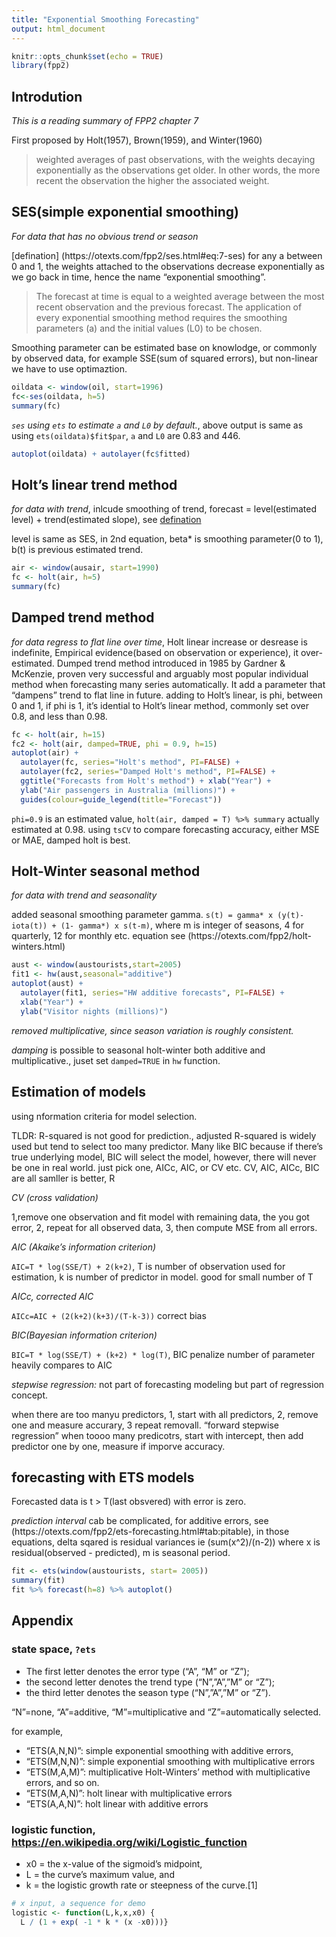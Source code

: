 ```yaml
---
title: "Exponential Smoothing Forecasting"
output: html_document
---
```


```r
knitr::opts_chunk$set(echo = TRUE)
library(fpp2)
```

## Introdution
*This is a reading summary of FPP2 chapter 7*

First proposed by Holt(1957), Brown(1959), and Winter(1960)

> weighted averages of past observations, with the weights decaying exponentially as the observations get older. In other words, the more recent the observation the higher the associated weight. 

## SES(simple exponential smoothing)
*For data that has no obvious trend or season*

[defination] (https://otexts.com/fpp2/ses.html#eq:7-ses) 
for any a between 0 and 1, the weights attached to the observations decrease exponentially as we go back in time, hence the name “exponential smoothing”.

> The forecast at time is equal to a weighted average between the most recent observation and the previous forecast. The application of every exponential smoothing method requires the smoothing parameters (a) and the initial values (L0) to be chosen. 

Smoothing parameter can be estimated base on knowlodge, or commonly by observed data, for example SSE(sum of squared errors), but non-linear we have to use optimaztion.

```r
oildata <- window(oil, start=1996)
fc<-ses(oildata, h=5) 
summary(fc)
```

*`ses` using `ets` to estimate `a` and `L0` by default.*, above output is same as using `ets(oildata)$fit$par`, `a` and `L0` are 0.83 and 446.

```r
autoplot(oildata) + autolayer(fc$fitted)
```

## Holt's linear trend method
*for data with trend*, inlcude smoothing of trend, forecast = level(estimated level) + trend(estimated slope), see [defination](https://otexts.com/fpp2/holt.html)

level is same as SES, in 2nd equation, beta* is smoothing parameter(0 to 1), b(t) is previous estimated trend.
```r
air <- window(ausair, start=1990)
fc <- holt(air, h=5)
summary(fc)
```

## Damped trend method
*for data regress to flat line over time*, Holt linear increase or desrease is indefinite, Empirical evidence(based on observation or experience), it over-estimated. Dumped trend method introduced in 1985 by Gardner & McKenzie, proven very successful and arguably most popular individual method when forecasting many series automatically. It add a parameter that "dampens" trend to flat line in future. adding to Holt's linear, is phi, between 0 and 1, if phi is 1, it's idential to Holt's linear method, commonly set over 0.8, and less than 0.98.

```r
fc <- holt(air, h=15)
fc2 <- holt(air, damped=TRUE, phi = 0.9, h=15)
autoplot(air) +
  autolayer(fc, series="Holt's method", PI=FALSE) +
  autolayer(fc2, series="Damped Holt's method", PI=FALSE) +
  ggtitle("Forecasts from Holt's method") + xlab("Year") +
  ylab("Air passengers in Australia (millions)") +
  guides(colour=guide_legend(title="Forecast"))
```

`phi=0.9` is an estimated value, `holt(air, damped = T) %>% summary` actually estimated at 0.98. using `tsCV` to compare forecasting accuracy, either MSE or MAE, damped holt is best.

## Holt-Winter seasonal method
*for data with trend and seasonality*

added seasonal smoothing parameter gamma.  `s(t) = gamma* x (y(t)-iota(t)) + (1- gamma*) x s(t-m)`, where m is integer of seasons, 4 for quarterly, 12 for monthly etc. equation see (https://otexts.com/fpp2/holt-winters.html)

```r
aust <- window(austourists,start=2005)
fit1 <- hw(aust,seasonal="additive")
autoplot(aust) +
  autolayer(fit1, series="HW additive forecasts", PI=FALSE) +
  xlab("Year") +
  ylab("Visitor nights (millions)")
```

_removed multiplicative, since season variation is roughly consistent._

*damping* is possible to seasonal holt-winter both additive and multiplicative., juset set `damped=TRUE` in `hw` function.

## Estimation of models
using nformation criteria for model selection.

TLDR: R-squared is not good for prediction., adjusted R-squared is widely used but tend to select too many predictor. Many like BIC because if there's true underlying model, BIC will select the model, however, there will never be one in real world. just pick one, AICc, AIC, or CV etc. CV, AIC, AICc, BIC are all samller is better, R

*CV (cross validation)* 

1,remove one observation and fit model with remaining data, the you got error, 2, repeat for all observed data, 3, then compute MSE from all errors.

*AIC (Akaike's information criterion)*

`AIC=T * log(SSE/T) + 2(k+2)`, T is number of observation used for estimation, k is number of predictor in model. good for small number of T

*AICc, corrected AIC*

`AICc=AIC + (2(k+2)(k+3)/(T-k-3))` correct bias

*BIC(Bayesian information criterion)*

`BIC=T * log(SSE/T) + (k+2) * log(T)`, BIC penalize number of parameter heavily compares to AIC

*stepwise regression:* not part of forecasting modeling but part of regression concept.

when there are too manyu predictors, 1, start with all predictors, 2, remove one and measure accurary, 3 repeat removall. "forward stepwise regression" when toooo many predicotrs, start with intercept, then add predictor one by one, measure if imporve accuracy.

## forecasting with ETS models
Forecasted data is t > T(last obsvered) with error is zero.

*prediction interval* cab be complicated, for additive errors, see (https://otexts.com/fpp2/ets-forecasting.html#tab:pitable), in those equations, delta sqared is residual variances ie (sum(x^2)/(n-2)) where x is residual(observed - predicted), m is seasonal period.



```r
fit <- ets(window(austourists, start= 2005))
summary(fit)
fit %>% forecast(h=8) %>% autoplot()
```

## Appendix
### state space, `?ets`

- The first letter denotes the error type (“A”, “M” or “Z”); 
- the second letter denotes the trend type (“N”,”A”,”M” or “Z”); 
- the third letter denotes the season type (“N”,”A”,”M” or “Z”). 

“N”=none, “A”=additive, “M”=multiplicative and “Z”=automatically selected. 

for example, 

- "ETS(A,N,N)": simple exponential smoothing with additive errors, 
- "ETS(M,N,N)": simple exponential smoothing with multiplicative errors
- "ETS(M,A,M)": multiplicative Holt-Winters’ method with multiplicative errors, and so on.
- "ETS(M,A,N)": holt linear with multiplicative errors
- "ETS(A,A,N)": holt linear with additive errors


### logistic function, <https://en.wikipedia.org/wiki/Logistic_function>

* x0 = the x-value of the sigmoid's midpoint,
* L = the curve's maximum value, and
* k = the logistic growth rate or steepness of the curve.[1]


```r
# x input, a sequence for demo
logistic <- function(L,k,x,x0) { 
  L / (1 + exp( -1 * k * (x -x0)))}
```
